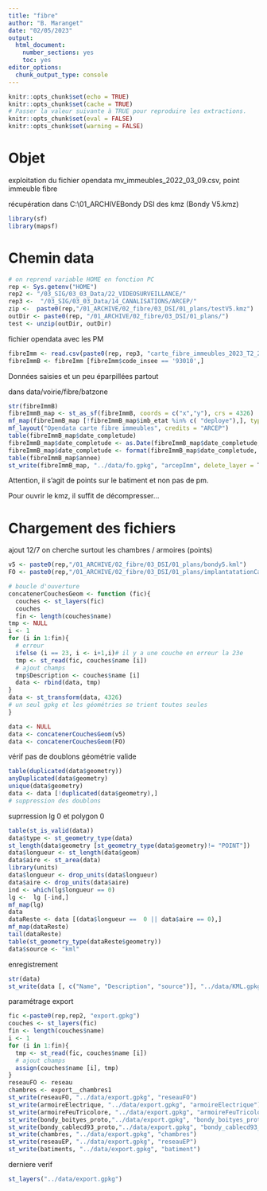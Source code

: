 ```yaml
---
title: "fibre"
author: "B. Maranget"
date: "02/05/2023"
output: 
  html_document: 
    number_sections: yes
    toc: yes
editor_options: 
  chunk_output_type: console
---
```



```r
knitr::opts_chunk$set(echo = TRUE)
knitr::opts_chunk$set(cache = TRUE)
# Passer la valeur suivante à TRUE pour reproduire les extractions.
knitr::opts_chunk$set(eval = FALSE)
knitr::opts_chunk$set(warning = FALSE)
```


# Objet

exploitation du fichier opendata mv_immeubles_2022_03_09.csv, point immeuble fibre

récupération dans C:\Users\bmaranget\Documents\01_ARCHIVE\fibre\Fibre Bondy DSI des kmz
(Bondy V5.kmz)


```r
library(sf)
library(mapsf)
```


# Chemin data


```r
# on reprend variable HOME en fonction PC
rep <- Sys.getenv("HOME")
rep2 <- "/03_SIG/03_03_Data/22_VIDEOSURVEILLANCE/" 
rep3 <-  "/03_SIG/03_03_Data/14_CANALISATIONS/ARCEP/"
zip <-  paste0(rep,"/01_ARCHIVE/02_fibre/03_DSI/01_plans/testV5.kmz")
outDir <- paste0(rep, "/01_ARCHIVE/02_fibre/03_DSI/01_plans/")
test <- unzip(outDir, outDir)


```

fichier opendata  avec les PM



```r
fibreImm <- read.csv(paste0(rep, rep3, "carte_fibre_immeubles_2023_T2_20230908.csv"))
fibreImmB <- fibreImm [fibreImm$code_insee == '93010',]

```


Données saisies et un peu éparpillées partout


dans data/voirie/fibre/batzone

```r
str(fibreImmB)
fibreImmB_map <- st_as_sf(fibreImmB, coords = c("x","y"), crs = 4326)
mf_map(fibreImmB_map [!fibreImmB_map$imb_etat %in% c( "deploye"),], type = "typo", var = "imb_etat" )
mf_layout("Opendata carte fibre immeubles", credits = "ARCEP")
table(fibreImmB_map$date_completude)
fibreImmB_map$date_completude <- as.Date(fibreImmB_map$date_completude, format = "%Y")
fibreImmB_map$date_completude <- format(fibreImmB_map$date_completude, "%Y")
table(fibreImmB_map$annee)
st_write(fibreImmB_map, "../data/fo.gpkg", "arcepImm", delete_layer = T)
```

Attention, il s'agit de points sur le batiment et non pas de pm.

Pour ouvrir le kmz, il suffit de décompresser...


# Chargement des fichiers

ajout 12/7
on cherche surtout les chambres / armoires (points)


```r
v5 <- paste0(rep,"/01_ARCHIVE/02_fibre/03_DSI/01_plans/bondy5.kml")
FO <- paste0(rep,"/01_ARCHIVE/02_fibre/03_DSI/01_plans/implantatationCamerasFO.kml")
```





```r
# boucle d'ouverture
concatenerCouchesGeom <- function (fic){
  couches <- st_layers(fic)
  couches
  fin <- length(couches$name)
tmp <- NULL
i <- 1
for (i in 1:fin){
  # erreur
  ifelse (i == 23, i <- i+1,i)# il y a une couche en erreur la 23e
  tmp <- st_read(fic, couches$name [i])
  # ajout champs
  tmp$Description <- couches$name [i]
  data <- rbind(data, tmp)
} 
data <- st_transform(data, 4326)
# un seul gpkg et les géométries se trient toutes seules
}

```

```r
data <- NULL
data <- concatenerCouchesGeom(v5)
data <- concatenerCouchesGeom(FO)
```



vérif
pas de doublons
géométrie valide

```r
table(duplicated(data$geometry))
anyDuplicated(data$geometry)
unique(data$geometry)
data <- data [!duplicated(data$geometry),]
# suppression des doublons
```


suprression lg 0 et polygon 0

```r
table(st_is_valid(data))
data$type <- st_geometry_type(data)
st_length(data$geometry [st_geometry_type(data$geometry)!= "POINT"])
data$longueur <- st_length(data$geom)
data$aire <- st_area(data)
library(units)
data$longueur <- drop_units(data$longueur)
data$aire <- drop_units(data$aire)
ind <- which(lg$longueur == 0)
lg <-  lg [-ind,]
mf_map(lg)
data
dataReste <- data [(data$longueur ==  0 || data$aire == 0),]
mf_map(dataReste)
tail(dataReste)
table(st_geometry_type(dataReste$geometry))
data$source <- "kml"
```


enregistrement

```r
str(data)
st_write(data [, c("Name", "Description", "source")], "../data/KML.gpkg", "kml", delete_layer = TRUE)
```




paramétrage export


```r
fic <-paste0(rep,rep2, "export.gpkg")
couches <- st_layers(fic)
fin <- length(couches$name)
i <- 1
for (i in 1:fin){
  tmp <- st_read(fic, couches$name [i])
  # ajout champs
  assign(couches$name [i], tmp)
} 
reseauFO <- reseau
chambres <- export__chambres1
st_write(reseauFO, "../data/export.gpkg", "reseauFO")
st_write(armoireElectrique, "../data/export.gpkg", "armoireElectrique")
st_write(armoireFeuTricolore, "../data/export.gpkg", "armoireFeuTricolore")
st_write(bondy_boityes_proto,"../data/export.gpkg", "bondy_boityes_proto")
st_write(bondy_cablecd93_proto,"../data/export.gpkg", "bondy_cablecd93_proto")
st_write(chambres, "../data/export.gpkg", "chambres")
st_write(reseauEP, "../data/export.gpkg", "reseauEP")
st_write(batiments, "../data/export.gpkg", "batiment")
```


derniere verif

```r
st_layers("../data/export.gpkg")
```







